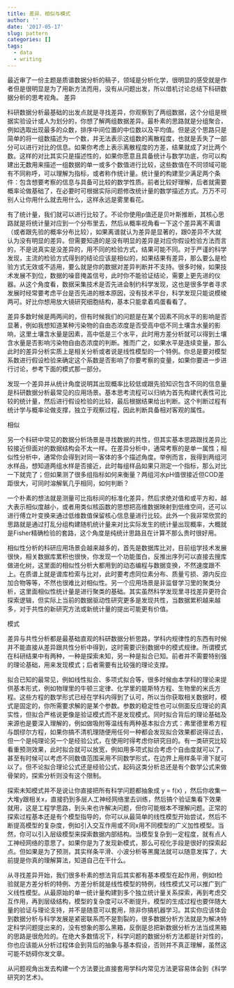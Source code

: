 ```yaml
---
title: 差异、相似与模式
author: ''
date: '2017-05-17'
slug: pattern
categories: []
tags:
  - data
  - writing
---
```


最近审了一份主题是质谱数据分析的稿子，领域是分析化学，很明显的感受就是作者但是很明显是为了用新方法而用，没有从问题出发，所以借机讨论总结下科研数据分析的思考视角。
差异

科研数据分析最基础的出发点就是寻找差异，你观察到了两组数据，这个分组是根据实验设计或人为划分的，你想了解两组数据差异。最朴素的思路就是分组聚合，例如选取出现最多的众数，排序中间位置的中位数以及平均值。但是这个思路只是简单的将一组数描述为一个数，并无法表示这组数的离散程度，也就是丢失了一部分可以进行对比的信息。如果你考虑上表示离散程度的方差，结果就成了对比两个数。这样的对比其实只是描述性的，如果你愿意且具备统计与数学功底，你可以构建出无数用来描述一组数据的单一或多个数值进行比较，这些数值在不同领域可能有不同称呼，可以理解为指标，或者称作统计量。统计量的构建至少满足两个条件：包含想要考察的信息与具备可比较的数学性质。前者比较好理解，后者就需要概率论做基础了，在必要时可根据实际问题修改统计量的数学描述方式。万万不可别人让你用什么就去用什么，这样永远是雾里看花。

有了统计量，我们就可以进行比较了。不论你使用p值还是贝叶斯推断，其核心思路就是将统计量对应到一个分布里去，然后从概率视角看一下这个差异离不离谱（或者跟先验的概率分布比较），如果离谱就认为差异是显著的，跟0差异不大就认为没有明显的差异。但需要知道的是没有明显的差异是对应你假设检验方法而言的，不是说真实是没差异的，用不同的检验方式，结果可能不同。对于严谨的科学发现，主流的检验方式得到的结论应该是相似的，如果结果有差异，那么要么是检验方式无效或不适用，要么就是你的数据对差异判断并不支持。很多时候，如果技术发展不到位，数据的噪音掩盖信号，此时你不能验证结论，需要上更先进的仪器。从这个角度看，数据采集技术是否先进会制约科学发现，这也是很多学者寻求发展时经常要考虑平台是否先进的根本原因，没有技术平台，科学发现只能说模棱两可。好比你想用放大镜研究细胞结构，基本只能拿着鸡蛋看看了。

差异多数时候是两两间的，但有时候我们的问题是在某个因素不同水平的影响是否显著，例如我想知道某种污染物的自由态浓度是否受高中低不同土壤含水量的影响，这里土壤含水量是因素，高中低是三个水平，此时用方差分析就可以得到土壤含水量是否影响污染物自由态浓度的判断。推而广之，如果水平是连续变量，那么此时的差异分析实质上是相关分析或者说是线性模型的一个特例。你总是要对模型系数进行假设检验来确定这个系数是否影响了你要考察的变量，如果你要进一步进行讨论，参考下面的模式那一部分。

发现一个差异并从统计角度说明其出现概率比较低或跟先验知识包含不同的信息量是科研数据分析最常见的应用场景。基本思考流程可以归纳为首先构建代表性可比较的统计量，然后进行假设检验的比较，最后根据结果给出判断。这个判断过程有统计学与概率论做支撑，独立于观察过程，因此判断具备相对客观的属性。

相似

另一个科研中常见的数据分析场景是寻找数据的共性，但其实基本思路跟找差异比较接近但面对的数据结构会不太一样。在差异分析中，通常考察的是单一属性；相似性分析中，通常你会得到对同一客体的多个描述角度。举例而言，我得到两组河水样品，想知道两组水样是否接近，此时每组样品如果只测定一个指标，那么对比一下就完了；但如果测了很多组指标如何来衡量？两组河水pH值很接近但COD差距很大，可同时溶解氧几乎相同，如何判断？

一个朴素的想法就是测量可比指标间的标准化差异，然后求绝对值和或平方和，越大表示相似度越小，或者用类似核函数的思想把高维数据映射到低维空间，还可以进行傅立叶变换来通过低维数值保留核心信息量进行比较。此外一个我非常欣赏的思路就是通过打乱分组构建随机统计量来对比实际发生的统计量出现概率，大概就是Fisher精确检验的套路，这个角度是纯统计思路且在计算不那么贵时很好用。

相似性分析的科研应用场景会越来越多的，首先是数据库比对，目前组学技术发展很快，相关数据库累积也很快，你发现一个功能蛋白，反推出序列可以直接去搜库做进化树，这里面的相似性分析大都用到的动态编程与数据变换，不然速度跟不上。在质谱上就是谱库检索与比对，此时要考虑同位素分布、质量亏损、源内反应加合物等等，不然也很难比对相似性。另一个应用场景是非监督学习里的聚类分析，这里面相似性统计量是进行聚类的基础。其实虽然科学发现里寻找差异更符合探索逻辑，但实际上当前的数据驱动性研究更多是发现共性，当数据累积越来越多，对于共性的新研究方法或新统计量的提出可能更有价值。

模式

差异与共性分析都是最基础直观的科研数据分析思路，学科内规律性的东西有时候并不能直接从差异跟共性分析中得到，这时需要识别数据中的模式规律。所谓模式在科研结果中有两种，一种是探索未知，另一种是拟合已知。前者并不需要特别强的理论基础，用来发现模式；后者需要有比较强的理论支撑。

拟合已知的最常见，例如线性拟合、多项式拟合等，很多时候由本学科的理论来提供基本形式，例如物理里的牛顿三定律、化学里的能斯特方程、生物里的米氏方程。这些方程的数学形式已经在学科内得到了认可，所以当你获取相关数据时，模式是固定的，你所需要求解的是某个参数。参数的稳定性也可以侧面反应理论的真实性，但拟合严格说更像是验证模式而不是发现模式。同时拟合背后的理论基础及来源也是要深入理解的，例如做吸附等温线有两种基本拟合方式：弗里德里希方程与朗缪尔方程，如果你搞不清机理随便用任何一种都会发现拟合效果都说得过去，但一个是纯理论另一个是经验公式，在使用时得考虑你研究目的。有一类研究比较看重预测效果，此时拟合就可以放宽，例如用多项式拟合考虑个自由度就可以了，甚至有时候可以考虑不同数值范围采用不同数学形式，在边界上用样条平滑下就可以了。但不论拟合理论公式还是经验公式，起码这类分析总还是有个数学公式来做骨架的，探索分析则没有这个限制。

探索未知模式并不是说让你直接把所有科学问题都抽象成 y = f(x) ，然后你收集一大堆y跟相关x，直接扔到多层人工神经网络里去训练，然后搞个验证集看下效果就用，这是工程学思路，到头来也许解决问题，但你可能根本不理解问题。正常的探索过程基本还是有个模型指导的，你可以从最简单的线性模型开始尝试，然后不断提高模型的复杂度，例如引入交互作用或不同x用不同模型的广义加性模型。当然，你可以引入层级模型来探索数据内部结构。当模型复杂到一定程度，就有点人工神经网络的意思了。如果你是为了发现新模式，那么可视化手段是很好的探索起点。但如果是为了预测，其实样条平滑、小波分析等黑魔法就可以随意发挥了，大前提是你真的理解算法，知道自己在干什么。

从寻找差异开始，我们很多朴素的想法背后其实都有基本模型在起作用，例如t检验就是方差分析的特例、方差分析就是线性模型的特例，线性模式又可以推广到广义线性模型。从最原始的单一统计量构建到多个独立统计量关系探索，再到考虑交互作用，再到层级结构，模型的复杂度可以不断提升。模型的生成过程也要伴随大量的验证与理论支持，并不是随意可以套用，除非你搞机器学习。其实你应该体会到数据分析与科学发展是紧密联系而不是割裂的，很多数据分析方法就是为解决特定科学问题提出来的，没有想象的那么黑箱，反倒是总把新数据分析方法当成黑箱的思路是很危险的。在绝大多数情况下，科学问题的数据分析方法都是针对性的，你也应该能从分析过程体会到背后的抽象与基本假设，否则并不真正理解，虽然这可能不妨碍你发文章。

从问题视角出发去构建一个方法要比直接套用学科内常见方法更容易体会到《科学研究的艺术》。